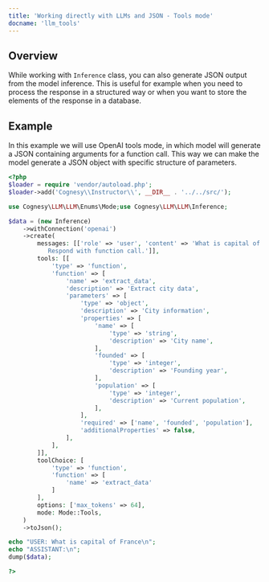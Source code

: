 ```yaml
---
title: 'Working directly with LLMs and JSON - Tools mode'
docname: 'llm_tools'
---
```


## Overview

While working with `Inference` class, you can also generate JSON output
from the model inference. This is useful for example when you need to
process the response in a structured way or when you want to store the
elements of the response in a database.

## Example

In this example we will use OpenAI tools mode, in which model will generate
a JSON containing arguments for a function call. This way we can make the
model generate a JSON object with specific structure of parameters.

```php
<?php
$loader = require 'vendor/autoload.php';
$loader->add('Cognesy\\Instructor\\', __DIR__ . '../../src/');

use Cognesy\LLM\LLM\Enums\Mode;use Cognesy\LLM\LLM\Inference;

$data = (new Inference)
    ->withConnection('openai')
    ->create(
        messages: [['role' => 'user', 'content' => 'What is capital of France? \
           Respond with function call.']],
        tools: [[
            'type' => 'function',
            'function' => [
                'name' => 'extract_data',
                'description' => 'Extract city data',
                'parameters' => [
                    'type' => 'object',
                    'description' => 'City information',
                    'properties' => [
                        'name' => [
                            'type' => 'string',
                            'description' => 'City name',
                        ],
                        'founded' => [
                            'type' => 'integer',
                            'description' => 'Founding year',
                        ],
                        'population' => [
                            'type' => 'integer',
                            'description' => 'Current population',
                        ],
                    ],
                    'required' => ['name', 'founded', 'population'],
                    'additionalProperties' => false,
                ],
            ],
        ]],
        toolChoice: [
            'type' => 'function',
            'function' => [
                'name' => 'extract_data'
            ]
        ],
        options: ['max_tokens' => 64],
        mode: Mode::Tools,
    )
    ->toJson();

echo "USER: What is capital of France\n";
echo "ASSISTANT:\n";
dump($data);

?>
```
